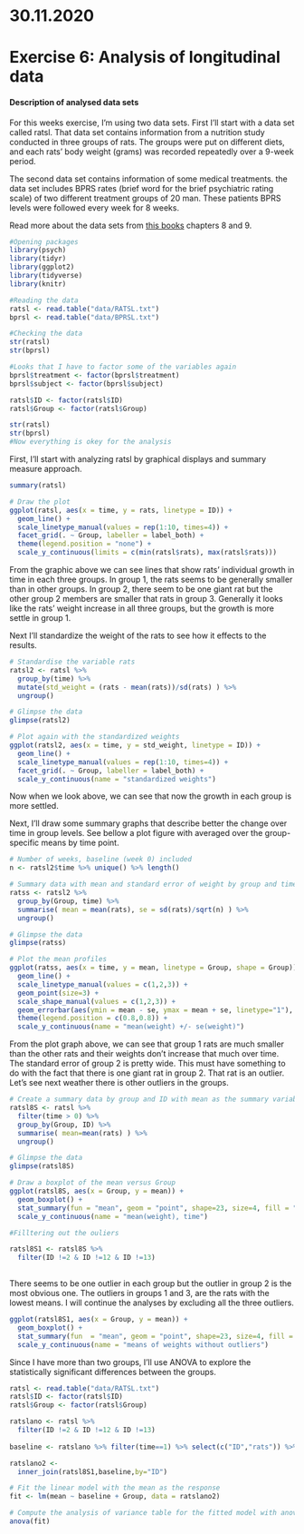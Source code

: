 # 30.11.2020 

# **Exercise 6: Analysis of longitudinal data**


#### **Description of analysed data sets**

For this weeks exercise, I'm using two data sets. First I'll start with a data set called ratsl. That data set contains information from a nutrition study conducted in three groups of rats. The groups were put on different diets, and each rats' body weight (grams) was recorded repeatedly over a 9-week period.

The second data set contains information of some medical treatments. the data set includes BPRS rates (brief word for  the brief psychiatric rating scale) of two different treatment groups of 20 man. These patients BPRS levels were followed every week for 8 weeks.

Read more about the data sets from [this books](https://mooc.helsinki.fi/pluginfile.php/143981/course/section/5444/MABS4IODS.pdf) chapters 8 and 9.

```r

#Opening packages
library(psych)
library(tidyr)
library(ggplot2)
library(tidyverse)
library(knitr)

#Reading the data
ratsl <- read.table("data/RATSL.txt")
bprsl <- read.table("data/BPRSL.txt")

#Checking the data
str(ratsl)
str(bprsl)

#Looks that I have to factor some of the variables again
bprsl$treatment <- factor(bprsl$treatment)
bprsl$subject <- factor(bprsl$subject)

ratsl$ID <- factor(ratsl$ID)
ratsl$Group <- factor(ratsl$Group)

str(ratsl)
str(bprsl)
#Now everything is okey for the analysis
```

First, I'll start with analyzing ratsl by graphical displays and summary measure approach.


```r

summary(ratsl)

# Draw the plot
ggplot(ratsl, aes(x = time, y = rats, linetype = ID)) +
  geom_line() +
  scale_linetype_manual(values = rep(1:10, times=4)) +
  facet_grid(. ~ Group, labeller = label_both) +
  theme(legend.position = "none") + 
  scale_y_continuous(limits = c(min(ratsl$rats), max(ratsl$rats)))

```

From the graphic above we can see lines that show rats' individual growth in time in each three groups. In group 1, the rats seems to be generally smaller than in other groups. In group 2, there seem to be one giant rat but the other group 2 members are smaller that rats in group 3. Generally it looks like the rats' weight increase  in all three groups, but the growth is more settle in group 1.

Next I'll standardize the weight of the rats to see how it effects to the results.

```r
# Standardise the variable rats
ratsl2 <- ratsl %>%
  group_by(time) %>%
  mutate(std_weight = (rats - mean(rats))/sd(rats) ) %>%
  ungroup()

# Glimpse the data
glimpse(ratsl2)

# Plot again with the standardized weights
ggplot(ratsl2, aes(x = time, y = std_weight, linetype = ID)) +
  geom_line() +
  scale_linetype_manual(values = rep(1:10, times=4)) +
  facet_grid(. ~ Group, labeller = label_both) +
  scale_y_continuous(name = "standardized weights")


```

Now when we look above, we can see that now the growth in each group is more settled. 

Next, I'll draw some summary graphs that describe better the change over time in group levels. See bellow a plot figure with averaged over the group-specific means by time point.


```r

# Number of weeks, baseline (week 0) included
n <- ratsl2$time %>% unique() %>% length()

# Summary data with mean and standard error of weight by group and time point
ratss <- ratsl2 %>%
  group_by(Group, time) %>%
  summarise( mean = mean(rats), se = sd(rats)/sqrt(n) ) %>%
  ungroup()

# Glimpse the data
glimpse(ratss)

# Plot the mean profiles
ggplot(ratss, aes(x = time, y = mean, linetype = Group, shape = Group)) +
  geom_line() +
  scale_linetype_manual(values = c(1,2,3)) +
  geom_point(size=3) +
  scale_shape_manual(values = c(1,2,3)) +
  geom_errorbar(aes(ymin = mean - se, ymax = mean + se, linetype="1"), width=0.3) +
  theme(legend.position = c(0.8,0.8)) +
  scale_y_continuous(name = "mean(weight) +/- se(weight)")

```

From the plot graph above, we can see that group 1 rats are much smaller than the other rats and their weights don't increase that much over time. The standard error of group 2 is pretty wide. This must have something to do with the fact that there is one giant rat in group 2. That rat is an outlier. Let's see next weather there is other outliers in the groups. 

```r


# Create a summary data by group and ID with mean as the summary variable (ignoring baseline week 0).
ratsl8S <- ratsl %>%
  filter(time > 0) %>%
  group_by(Group, ID) %>%
  summarise( mean=mean(rats) ) %>%
  ungroup()

# Glimpse the data
glimpse(ratsl8S)

# Draw a boxplot of the mean versus Group
ggplot(ratsl8S, aes(x = Group, y = mean)) +
  geom_boxplot() +
  stat_summary(fun = "mean", geom = "point", shape=23, size=4, fill = "pink") +
  scale_y_continuous(name = "mean(weight), time")

#Filltering out the ouliers

ratsl8S1 <- ratsl8S %>%
  filter(ID !=2 & ID !=12 & ID !=13)
  

```

There seems to be one outlier in each group but the outlier in group 2 is the most obvious one. The outliers in groups 1 and 3, are the rats with the lowest means. I will continue the analyses by excluding all the three outliers.

```r

ggplot(ratsl8S1, aes(x = Group, y = mean)) +
  geom_boxplot() +
  stat_summary(fun  = "mean", geom = "point", shape=23, size=4, fill = "pink") +
  scale_y_continuous(name = "means of weights without outliers")


```

Since I have more than two groups, I'll use ANOVA to explore the statistically significant differences between the groups.

```r
ratsl <- read.table("data/RATSL.txt")
ratsl$ID <- factor(ratsl$ID)
ratsl$Group <- factor(ratsl$Group)

ratslano <- ratsl %>%
  filter(ID !=2 & ID !=12 & ID !=13)
  
baseline <- ratslano %>% filter(time==1) %>% select(c("ID","rats")) %>% rename(baseline=rats)

ratslano2 <-
  inner_join(ratsl8S1,baseline,by="ID")

# Fit the linear model with the mean as the response 
fit <- lm(mean ~ baseline + Group, data = ratslano2)

# Compute the analysis of variance table for the fitted model with anova()
anova(fit)
```
